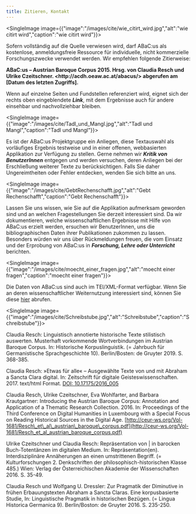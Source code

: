 ```yaml
---
title: Zitieren, Kontakt
---
```

<SingleImage image={{"image":"/images/cite/wie_citirt_wird.jpg","alt":"wie citirt wird","caption":"wie citirt wird"}}>

</SingleImage>

Sofern vollständig auf die Quelle verwiesen wird, darf ABaC:us als kostenlose, anmeldungsfreie Ressource für individuelle, nicht kommerzielle Forschungszwecke verwendet werden. Wir empfehlen folgende Zitierweise:

**ABaC:us – Austrian Baroque Corpus 2015. Hrsg. von Claudia Resch und Ulrike Czeitschner. \<http\://acdh.oeaw\.ac.at/abacus/> abgerufen am \[Datum des letzten Zugriffs].**

Wenn auf einzelne Seiten und Fundstellen referenziert wird, eignet sich der rechts oben eingeblendete ***Link***, mit dem Ergebnisse auch für andere einsehbar und nachvollziehbar bleiben.

<SingleImage image={{"image":"/images/cite/Tadl_und_Mangl.jpg","alt":"Tadl und Mangl","caption":"Tadl und Mangl"}}>

</SingleImage>

Es ist der ABaC:us Projektgruppe ein Anliegen, diese Textauswahl als vorläufiges Ergebnis testweise und in einer offenen, webbasierten Applikation zur Verfügung zu stellen. Gerne nehmen wir ***Kritik von BenutzerInnen*** entgegen und werden versuchen, deren Anliegen bei der Erschließung weiterer Texte zu berücksichtigen. Falls Sie daher Ungereimtheiten oder Fehler entdecken, wenden Sie sich bitte an uns.

<SingleImage image={{"image":"/images/cite/GebtRechenschafft.jpg","alt":"Gebt Rechenschafft","caption":"Gebt Rechenschafft"}}>

</SingleImage>

Lassen Sie uns wissen, wie Sie auf die Applikation aufmerksam geworden sind und an welchen Fragestellungen Sie derzeit interessiert sind. Da wir dokumentieren, welche wissenschaftlichen Ergebnisse mit Hilfe von ABaC:us erzielt werden, ersuchen wir BenutzerInnen, uns die bibliographischen Daten ihrer Publikationen zukommen zu lassen. Besonders würden wir uns über Rückmeldungen freuen, die vom Einsatz und der Erprobung von ABaC:us in ***Forschung, Lehre oder Unterricht*** berichten.

<SingleImage image={{"image":"/images/cite/moecht_einer_fragen.jpg","alt":"moecht einer fragen","caption":"moecht einer fragen"}}>

</SingleImage>

Die Daten von ABaC:us sind auch im TEI/XML-Format verfügbar. Wenn Sie an deren wissenschaftlicher Weiternutzung interessiert sind, können Sie diese [hier](https://acdh.oeaw.ac.at/abacus/abacus-data.zip) abrufen.

<SingleImage image={{"image":"/images/cite/Schreibstube.jpg","alt":"Schreibstube","caption":"Schreibstube"}}>

</SingleImage>

Claudia Resch: Linguistisch annotierte historische Texte stilistisch auswerten. Musterhaft vorkommende Wortverbindungen im Austrian Baroque Corpus. In: Historische Korpuslinguistik. (= Jahrbuch für Germanistische Sprachgeschichte 10). Berlin/Bosten: de Gruyter 2019. S. 368-385.

Claudia Resch: »Etwas für alle« – Ausgewählte Texte von und mit Abraham a Sancta Clara digital. In: Zeitschrift für digitale Geisteswissenschaften. 2017. text/html Format. [DOI: 10.17175/2016\_005](http://www.zfdg.de/2016_005)

Claudia Resch, Ulrike Czeitschner, Eva Wohlfarter, and Barbara Krautgartner: Introducing the Austrian Baroque Corpus: Annotation and Application of a Thematic Research Collection. 2016. In: Proceedings of the Third Conference on Digital Humanities in Luxembourg with a Special Focus on Reading Historical Sources in the Digital Age. [http://ceur-ws.org/Vol-1681/Resch\_et\_al\_austrian\_baroque\_corpus.pdf](http://ceur-ws.org/Vol-1681/Resch_et_al_austrian_baroque_corpus.pdf)

Ulrike Czeitschner und Claudia Resch: Repräsentation von | in barocken Buch-Totentänzen im digitalen Medium. In: Repräsentation(en). Interdisziplinäre Annäherungen an einen umstrittenen Begriff. (= Kulturforschungen 2. Denkschriften der philosophisch-historischen Klasse 485.) Wien: Verlag der Österreichischen Akademie der Wissenschaften 2016. S. 35-49.

Claudia Resch und Wolfgang U. Dressler: Zur Pragmatik der Diminutive in frühen Erbauungstexten Abraham a Sancta Claras. Eine korpusbasierte Studie, In: Linguistische Pragmatik in historischen Bezügen. (= Lingua Historica Germanica 9). Berlin/Boston: de Gruyter 2016. S. 235-250.

